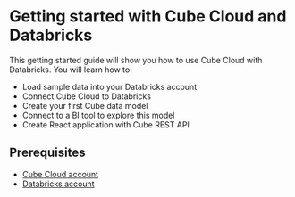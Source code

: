 # Getting started with Cube Cloud and Databricks

This getting started guide will show you how to use Cube Cloud with Databricks.
You will learn how to:

- Load sample data into your Databricks account
- Connect Cube Cloud to Databricks
- Create your first Cube data model
- Connect to a BI tool to explore this model
- Create React application with Cube REST API

## Prerequisites

- [Cube Cloud account](https://cubecloud.dev/auth/signup)
- [Databricks account](https://www.databricks.com/try-databricks)

